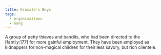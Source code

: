 ```yaml
---
title: Krusale's Boys
tags:
  - organizations
  - Gang
---
```


A group of petty thieves and bandits, who had been directed to the
\[family:177] for more gainful employment. They have been employed as
kidnappers for non-magical children for their less savory, but rich clientele.

